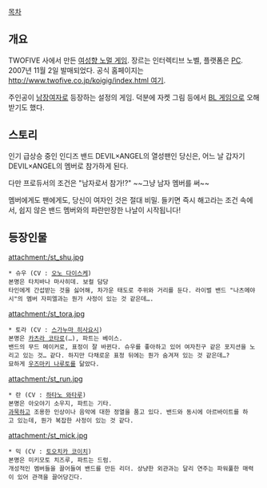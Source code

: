 [[목차]]
== 개요 ==
TWOFIVE 사에서 만든 [[여성향 노멀 게임]]. 장르는 인터렉티브 노벨, 플랫폼은 [[PC]].
2007년 11월 2일 발매되었다. 공식 홈페이지는 [[http://www.twofive.co.jp/koigig/index.html 여기]].

주인공이 [[남장여자]]로 등장하는 설정의 게임. 덕분에 자켓 그림 등에서 [[BL 게임]]으로 오해받기도 했다.

== 스토리 ==
인기 급상승 중인 인디즈 밴드 DEVIL×ANGEL의 열성팬인 당신은, 어느 날 갑자기 DEVIL×ANGEL의 멤버로 참가하게 된다.

다만 프로듀서의 조건은 "남자로서 참가!?" ~~그냥 남자 멤버를 써~~

멤버에게도 팬에게도, 당신이 여자인 것은 절대 비밀.
들키면 즉시 해고라는 조건 속에서, 쉽지 않은 밴드 멤버와의 파란만장한 나날이 시작됩니다!

== 등장인물 ==

attachment:/st_shu.jpg
 * 슈우 (CV : [[오노 다이스케]])
 본명은 타치바나 마사히데. 보컬 담당
 타인에게 간섭받는 것을 싫어해, 차가운 태도로 주위와 거리를 둔다. 라이벌 밴드 "나츠메야시"의 멤버 자피엘과는 뭔가 사정이 있는 것 같은데….

attachment:/st_tora.jpg
 * 토라 (CV : [[스가누마 히사요시]])
 본명은 [[카츠라 코타로]](…), 파트는 베이스.
 밴드의 무드 메이커로, 표정이 잘 바뀐다. 슈우를 좋아하고 있어 여자친구 같은 포지션을 노리고 있는 것… 같다. 하지만 다채로운 표정 뒤에는 뭔가 숨겨져 있는 것 같은데…?
 묘하게 [[우즈마키 나루토]]를 닮았다.

attachment:/st_run.jpg
 * 란 (CV : [[하타노 와타루]])
 본명은 아오야기 소우지, 파트는 기타.
 [[과묵]]하고 조용한 인상이나 음악에 대한 정열을 품고 있다. 밴드와 동시에 아르바이트를 하고 있는데, 뭔가 복잡한 사정이 있는 것 같다.

attachment:/st_mick.jpg
 * 믹 (CV : [[토오치카 코이치]])
 본명은 미키모토 치즈루, 파트는 드럼.
 개성적인 멤버들을 끌어들여 밴드를 만든 리더. 상냥한 외관과는 달리 연주는 파워풀한 매력이 있어 관객을 끌어당긴다.
